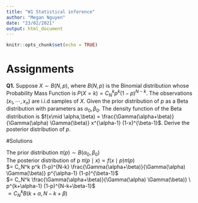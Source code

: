 ```yaml
---
title: "W1 Statistical inference"
author: "Megan Nguyen"
date: "23/02/2021"
output: html_document
---
```


```r
knitr::opts_chunk$set(echo = TRUE)
```

# Assignments

**Q1.** Suppose $X\sim B(N,p)$, where $B(N,p)$ is the Binomial distribution whose Probability Mass Function is $P(X = k) = C_N^k p^k (1-p)^{N-k}$. The observations $(x_1,\cdots,x_n)$ are i.i.d samples of $X$. Given the prior distribution of $p$ as a Beta distribution with parameters as $\alpha_0,\beta_0$. The density function of the Beta distribution is $f(x\mid \alpha,\beta) = \frac{\Gamma(\alpha+\beta)}{\Gamma(\alpha) \Gamma(\beta)} x^{\alpha-1} (1-x)^{\beta-1}$. Derive the posterior distribution of $p$.

#Solutions

The prior distribution 
$\pi(p) \sim B(\alpha_0,\beta_0)$
\
The posterior distribution of p 
$\pi(p\mid x) \propto f(x\mid p) \pi(p)$
\
$= C_N^k p^k (1-p)^{N-k} \frac{\Gamma(\alpha+\beta)}{\Gamma(\alpha) \Gamma(\beta)} p^{\alpha-1} (1-p)^{\beta-1}$
\
$= C_N^k \frac{\Gamma(\alpha+\beta)}{\Gamma(\alpha) \Gamma(\beta)} \ p^{k+\alpha-1} (1-p)^{N-k+\beta-1}$ 
\
$\propto C_N^k B(k+\alpha,N-k+\beta)$